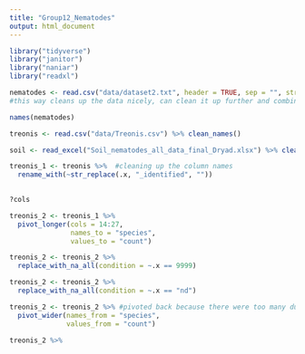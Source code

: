 ```yaml
---
title: "Group12_Nematodes"
output: html_document
---
```




```r
library("tidyverse")
library("janitor")
library("naniar")
library("readxl")
```

```r
nematodes <- read.csv("data/dataset2.txt", header = TRUE, sep = "", stringsAsFactors = FALSE, fill = TRUE)
#this way cleans up the data nicely, can clean it up further and combine more data
```

```r
names(nematodes)
```

```r
treonis <- read.csv("data/Treonis.csv") %>% clean_names()

```

```r
soil <- read_excel("Soil_nematodes_all_data_final_Dryad.xlsx") %>% clean_names()
```


```r
treonis_1 <- treonis %>%  #cleaning up the column names 
  rename_with(~str_replace(.x, "_identified", "")) 
 
```

```r
?cols
```

```r
treonis_2 <- treonis_1 %>% 
  pivot_longer(cols = 14:27, 
               names_to = "species", 
               values_to = "count")
```

```r
treonis_2 <- treonis_2 %>% 
  replace_with_na_all(condition = ~.x == 9999) 

```

```r
treonis_2 <- treonis_2 %>% 
  replace_with_na_all(condition = ~.x == "nd") 
```

```r
treonis_2 <- treonis_2 %>% #pivoted back because there were too many duplicates from the first pivot
  pivot_wider(names_from = "species", 
              values_from = "count")
```

```r
treonis_2 %>% 
  
```

